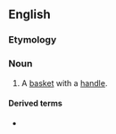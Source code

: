 ==English==

===Etymology===
{{compound|en|hand|basket}}

===Noun===
{{en-noun}}

# A [[basket]] with a [[handle]].

====Derived terms====
* {{l|en|to hell in a handbasket}}